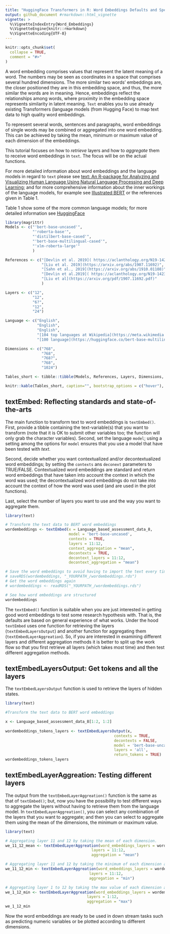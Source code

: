 ```yaml
---
title: "HuggingFace Transformers in R: Word Embeddings Defaults and Specifications"
output: github_document #rmarkdown::html_vignette
vignette: >
  %\VignetteIndexEntry{Word_Embeddings}
  %\VignetteEngine{knitr::rmarkdown}
  %\VignetteEncoding{UTF-8}
---
```


```r
knitr::opts_chunk$set(
  collapse = TRUE,
  comment = "#>"
)
```

A word embedding comprises values that represent the latent meaning of a word. The numbers may be seen as coordinates in a space that comprises several hundred dimensions. The more similar two words’ embeddings are, the closer positioned they are in this embedding space, and thus, the more similar the words are in meaning. Hence, embeddings reflect the relationships among words, where proximity in the embedding space represents similarity in latent meaning. ```Text``` enables you to use already existing Transformers (language models (from Hugging Face) to map text data to high quality word embeddings.

To represent several words, sentences and paragraphs, word embeddings of single words may be combined or aggregated into one word embedding. This can be achieved by taking the mean, minimum or maximum value of each dimension of the embeddings.

This tutorial focuses on how to *retrieve* layers and how to *aggregate* them to receive word embeddings in ```text```. The focus will be on the actual functions.  

For more detailed information about word embeddings and the language models in regard to ```text``` please see [text: An R-package for Analyzing and Visualizing Human Language Using Natural Language Processing and Deep Learning](https://psyarxiv.com/293kt/); and for more comprehensive information about the inner workings of the language models, for example see [Illustrated BERT](https://jalammar.github.io/illustrated-bert/) or the references given in Table 1.

Table 1 show some of the more common language models; for more detailed information see [HuggingFace](https://huggingface.co/)

``` r
library(magrittr)
Models <- c("'bert-base-uncased'",
            "'roberta-base'",
            "'distilbert-base-cased'",
            "'bert-base-multilingual-cased'",
            "'xlm-roberta-large'"
            )

References <- c("[Devlin et al. 2019]( https://aclanthology.org/N19-1423/)",
                "[Liu et al. 2019](https://arxiv.org/abs/1907.11692)",
                "[Sahn et al., 2019](https://arxiv.org/abs/1910.01108)",
                "[Devlin et al.2019]( https://aclanthology.org/N19-1423/)",
                "[Liu et al](https://arxiv.org/pdf/1907.11692.pdf)"
                )

Layers <- c("12",
            "12", 
            "6?",
            "12",
            "24")

Language <- c("English",
              "English", 
              "English",
              "[104 top languages at Wikipedia](https://meta.wikimedia.org/wiki/List_of_Wikipedias)",
              "[100 language](https://huggingface.co/bert-base-multilingual-cased)")

Dimensions <- c("768", 
                "768", 
                "768?", 
                "768", 
                "1024")

Tables_short <- tibble::tibble(Models, References, Layers, Dimensions, Language)

knitr::kable(Tables_short, caption="", bootstrap_options = c("hover"), full_width = T)
```


## textEmbed: Reflecting standards and state-of-the-arts
The main function to transform text to word embeddings is ```textEmbed()```. First, provide a tibble containing the text-variable(s) that you want to transform (note that it is OK to submit other variables too; the function will only grab the character variables). Second, set the language ```model```; using a setting among the options for ```model``` ensures that you use a model that have been tested with *text*.

Second, decide whether you want contextualized and/or decontextualized word embeddings; by setting the ```contexts``` ans ```deconext``` parameters to TRUE/FALSE. Contextualized word embeddings are standard and return word embeddings that have taken into account the context in which the word was used; the decontextualized word embeddings do not take into account the context of how the word was used (and are used in the plot functions).  

Last, select the number of layers you want to use and the way you want to aggregate them.  

```r
library(text)

# Transform the text data to BERT word embeddings
wordembeddings <- textEmbed(x = Language_based_assessment_data_8,
                            model = 'bert-base-uncased',
                            contexts = TRUE,
                            layers = 11:12,
                            context_aggregation = "mean",
                            decontexts = TRUE,
                            decontext_layers = 11:12,
                            decontext_aggregation = "mean")

# Save the word embeddings to avoid having to import the text every time
# saveRDS(wordembeddings, "_YOURPATH_/wordembeddings.rds")
# Get the word embeddings again
# wordembeddings <- readRDS("_YOURPATH_/wordembeddings.rds")

# See how word embeddings are structured
wordembeddings
```

The ```textEmbed()``` function is suitable when you are just interested in getting good word embeddings to test some research hypothesis with. That is, the defaults are based on general experience of what works. Under the hood ```textEmbed``` uses one function for retrieving the layers (```textEmbedLayersOutput```) and another function for aggregating them (```textEmbedLayerAggreation```). So, if you are interested in examining different layers and different aggregation methods it is better to split up the work flow so that you first retrieve all layers (which takes most time) and then test different aggregation methods. 

## textEmbedLayersOutput: Get tokens and all the layers
The ```textEmbedLayersOutput``` function is used to retrieve the layers of hidden states. 

```r
library(text)

#Transform the text data to BERT word embeddings

x <- Language_based_assessment_data_8[1:2, 1:2]
 
wordembeddings_tokens_layers <- textEmbedLayersOutput(x,
                                                contexts = TRUE,
                                                decontexts = FALSE,
                                                model = 'bert-base-uncased',
                                                layers = 'all',
                                                return_tokens = TRUE)
wordembeddings_tokens_layers
```

## textEmbedLayerAggreation: Testing different layers 
The output from the ```textEmbedLayerAggreation()``` function is the same as that of ```textEmbed()```; but, now you have the possibility to test different ways to aggregate the layers without having to retrieve them from the language model. In ```textEmbedLayerAggreation()```, you can select any combination of the layers that you want to aggregate; and then you can select to aggregate them using the mean of the dimensions, the minimum or maximum value.  

```r
library(text)

# Aggregating layer 11 and 12 by taking the mean of each dimension. 
we_11_12_mean <- textEmbedLayerAggreation(word_embeddings_layers = wordembeddings_tokens_layers,
                                      layers = 11:12,
                                      aggregation = "mean")

# Aggregating layer 11 and 12 by taking the minimum of each dimension accross the two layers.
we_11_12_min <- textEmbedLayerAggreation(word_embeddings_layers = wordembeddings_tokens_layers,
                                     layers = 11:12,
                                     aggregation = "min")

# Aggregating layer 1 to 12 by taking the max value of each dimension accross the 12 layers.
we_1_12_min <- textEmbedLayerAggreation(word_embeddings_layers = wordembeddings_tokens_layers,
                                    layers = 1:12,
                                    aggregation = "max")
we_1_12_min
```

Now the word embeddings are ready to be used in down stream tasks such as predicting numeric variables or be plotted according to different dimensions. 
